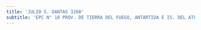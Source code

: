 ```yaml
---
title: 'JULIO S. DANTAS 3260'
subtitle: 'EPC N° 18 PROV. DE TIERRA DEL FUEGO, ANTARTIDA E IS. DEL ATLANT. SUR - JINA(EPCJS 18/17°) ALICIA M. DE JUSTO'
---
```


#

